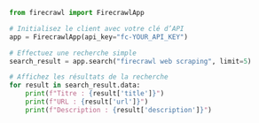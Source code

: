 ```python Python
from firecrawl import FirecrawlApp

# Initialisez le client avec votre clé d’API
app = FirecrawlApp(api_key="fc-YOUR_API_KEY")

# Effectuez une recherche simple
search_result = app.search("firecrawl web scraping", limit=5)

# Affichez les résultats de la recherche
for result in search_result.data:
    print(f"Titre : {result['title']}")
    print(f"URL : {result['url']}")
    print(f"Description : {result['description']}") 
```

